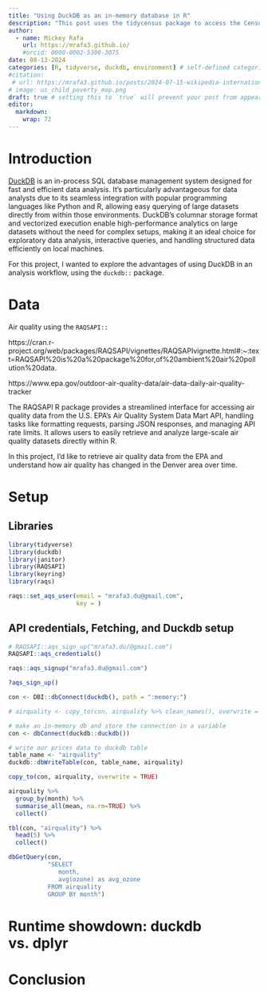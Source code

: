```yaml
---
title: "Using DuckDB as an in-memory database in R"
description: "This post uses the tidycensus package to access the Census API and visualize data"
author:
  - name: Mickey Rafa
    url: https://mrafa3.github.io/
    #orcid: 0000-0002-5300-3075
date: 08-13-2024
categories: [R, tidyverse, duckdb, environment] # self-defined categories
#citation: 
 # url: https://mrafa3.github.io/posts/2024-07-15-wikipedia-international-mens-soccer/ 
# image: us_child_poverty_map.png
draft: true # setting this to `true` will prevent your post from appearing on your listing page until you're ready!
editor: 
  markdown: 
    wrap: 72
---
```


# Introduction

[DuckDB](https://duckdb.org/why_duckdb#simple) is an in-process SQL database management system designed for fast and efficient data analysis. It's particularly advantageous for data analysts due to its seamless integration with popular programming languages like Python and R, allowing easy querying of large datasets directly from within those environments. DuckDB's columnar storage format and vectorized execution enable high-performance analytics on large datasets without the need for complex setups, making it an ideal choice for exploratory data analysis, interactive queries, and handling structured data efficiently on local machines.

For this project, I wanted to explore the advantages of using DuckDB in an analysis workflow, using the `duckdb::` package.

# Data

Air quality using the `RAQSAPI::`

https://cran.r-project.org/web/packages/RAQSAPI/vignettes/RAQSAPIvignette.html#:~:text=RAQSAPI%20is%20a%20package%20for,of%20ambient%20air%20pollution%20data.

https://www.epa.gov/outdoor-air-quality-data/air-data-daily-air-quality-tracker

The RAQSAPI R package provides a streamlined interface for accessing air quality data from the U.S. EPA's Air Quality System Data Mart API, handling tasks like formatting requests, parsing JSON responses, and managing API rate limits. It allows users to easily retrieve and analyze large-scale air quality datasets directly within R.

In this project, I'd like to retrieve air quality data from the EPA and understand how air quality has changed in the Denver area over time. 

# Setup

## Libraries 

```r
library(tidyverse)
library(duckdb)
library(janitor)
library(RAQSAPI)
library(keyring)
library(raqs)
```

```r
raqs::set_aqs_user(email = "mrafa3.du@gmail.com",
                   key = )
```


## API credentials, Fetching, and Duckdb setup

```r
# RAQSAPI::aqs_sign_up("mrafa3.du/@gmail.com")
RAQSAPI::aqs_credentials()

raqs::aqs_signup("mrafa3.du@gmail.com")

?aqs_sign_up()
```


```r
con <- DBI::dbConnect(duckdb(), path = ":memory:")

# airquality <- copy_to(con, airquality %>% clean_names(), overwrite = TRUE)
```

```r
# make an in-memory db and store the connection in a variable
con <- dbConnect(duckdb::duckdb())

# write our prices data to duckdb table
table_name <- "airquality"
duckdb::dbWriteTable(con, table_name, airquality)

copy_to(con, airquality, overwrite = TRUE)

```



```r
airquality %>% 
  group_by(month) %>% 
  summarise_all(mean, na.rm=TRUE) %>% 
  collect()

tbl(con, "airquality") %>%
  head(5) %>%
  collect()

dbGetQuery(con, 
           "SELECT 
              month,
              avg(ozone) as avg_ozone
           FROM airquality
           GROUP BY month")

```



# Runtime showdown: duckdb vs. dplyr 




# Conclusion

